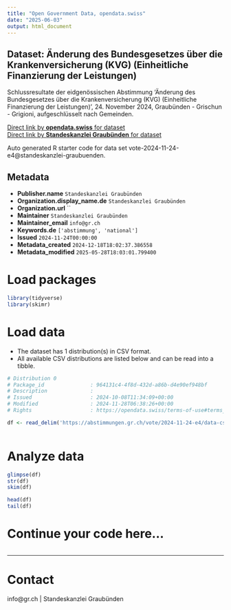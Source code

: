 ```yaml
---
title: "Open Government Data, opendata.swiss"
date: "2025-06-03"
output: html_document
---
```


## Dataset: Änderung des Bundesgesetzes über die Krankenversicherung (KVG) (Einheitliche Finanzierung der Leistungen)

Schlussresultate der eidgenössischen Abstimmung 'Änderung des Bundesgesetzes über die Krankenversicherung (KVG) (Einheitliche Finanzierung der Leistungen)', 24. November 2024, Graubünden - Grischun - Grigioni, aufgeschlüsselt nach Gemeinden.

[Direct link by **opendata.swiss** for dataset](https://opendata.swiss/de/dataset/anderung-des-bundesgesetzes-uber-die-krankenversicherung-kvg-einheitliche-finanzierung-der-leis)<br>
[Direct link by **Standeskanzlei Graubünden** for dataset](https://abstimmungen.gr.ch/vote/2024-11-24-e4/data)

Auto generated R starter code for data set vote-2024-11-24-e4@standeskanzlei-graubuenden.

## Metadata

- **Publisher.name** `Standeskanzlei Graubünden`
- **Organization.display_name.de** `Standeskanzlei Graubünden`
- **Organization.url** ``
- **Maintainer** `Standeskanzlei Graubünden`
- **Maintainer_email** `info@gr.ch`
- **Keywords.de** `['abstimmung', 'national']`
- **Issued** `2024-11-24T00:00:00`
- **Metadata_created** `2024-12-18T18:02:37.386558`
- **Metadata_modified** `2025-05-28T18:03:01.799400`


# Load packages

```r

library(tidyverse)
library(skimr)

```

# Load data

-   The dataset has 1 distribution(s) in CSV format.
-   All available CSV distributions are listed below and can be read into a tibble.

```r

# Distribution 0
# Package_id               : 964131c4-4f8d-432d-a86b-d4e90ef948bf
# Description              : 
# Issued                   : 2024-10-08T11:34:09+00:00
# Modified                 : 2024-11-28T06:38:26+00:00
# Rights                   : https://opendata.swiss/terms-of-use#terms_by

df <- read_delim('https://abstimmungen.gr.ch/vote/2024-11-24-e4/data-csv')



```

# Analyze data

```r

glimpse(df)
str(df)
skim(df)

head(df)
tail(df)

```

# Continue your code here...

```r

```

------------------------------------------------------------------------

# Contact

info@gr.ch | Standeskanzlei Graubünden
